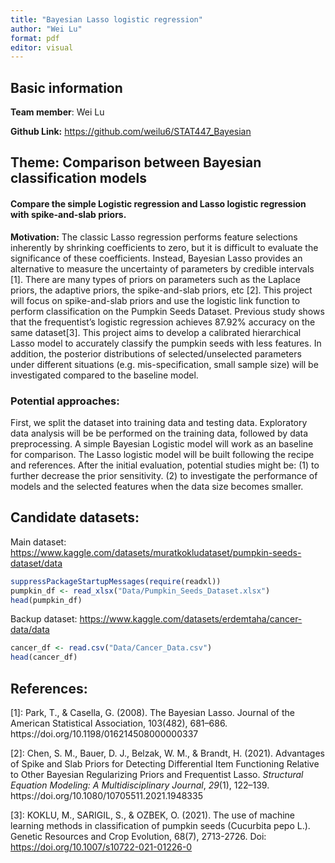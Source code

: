 ```yaml
---
title: "Bayesian Lasso logistic regression"
author: "Wei Lu"
format: pdf
editor: visual
---
```


## Basic information

**Team member**: Wei Lu

**Github Link:** <https://github.com/weilu6/STAT447_Bayesian>

## Theme: Comparison between Bayesian classification models

#### Compare the simple Logistic regression and Lasso logistic regression with spike-and-slab priors.

**Motivation:** The classic Lasso regression performs feature selections inherently by shrinking coefficients to zero, but it is difficult to evaluate the significance of these coefficients. Instead, Bayesian Lasso provides an alternative to measure the uncertainty of parameters by credible intervals \[1\]. There are many types of priors on parameters such as the Laplace priors, the adaptive priors, the spike-and-slab priors, etc \[2\]. This project will focus on spike-and-slab priors and use the logistic link function to perform classification on the Pumpkin Seeds Dataset. Previous study shows that the frequentist's logistic regression achieves 87.92% accuracy on the same dataset\[3\]. This project aims to develop a calibrated hierarchical Lasso model to accurately classify the pumpkin seeds with less features. In addition, the posterior distributions of selected/unselected parameters under different situations (e.g. mis-specification, small sample size) will be investigated compared to the baseline model.

### Potential approaches:

First, we split the dataset into training data and testing data. Exploratory data analysis will be be performed on the training data, followed by data preprocessing. A simple Bayesian Logistic model will work as an baseline for comparison. The Lasso logistic model will be built following the recipe and references. After the initial evaluation, potential studies might be: (1) to further decrease the prior sensitivity. (2) to investigate the performance of models and the selected features when the data size becomes smaller.

## Candidate datasets:

Main dataset: <https://www.kaggle.com/datasets/muratkokludataset/pumpkin-seeds-dataset/data>

```r
suppressPackageStartupMessages(require(readxl))
pumpkin_df <- read_xlsx("Data/Pumpkin_Seeds_Dataset.xlsx")
head(pumpkin_df)
```

Backup dataset: <https://www.kaggle.com/datasets/erdemtaha/cancer-data/data>

```r
cancer_df <- read.csv("Data/Cancer_Data.csv")
head(cancer_df)
```

## References:

\[1\]: Park, T., & Casella, G. (2008). The Bayesian Lasso. Journal of the American Statistical Association, 103(482), 681–686. https://doi.org/10.1198/016214508000000337

\[2\]: Chen, S. M., Bauer, D. J., Belzak, W. M., & Brandt, H. (2021). Advantages of Spike and Slab Priors for Detecting Differential Item Functioning Relative to Other Bayesian Regularizing Priors and Frequentist Lasso. *Structural Equation Modeling: A Multidisciplinary Journal*, *29*(1), 122–139. https://doi.org/10.1080/10705511.2021.1948335

\[3\]: KOKLU, M., SARIGIL, S., & OZBEK, O. (2021). The use of machine learning methods in classification of pumpkin seeds (Cucurbita pepo L.). Genetic Resources and Crop Evolution, 68(7), 2713-2726. Doi: <https://doi.org/10.1007/s10722-021-01226-0>
